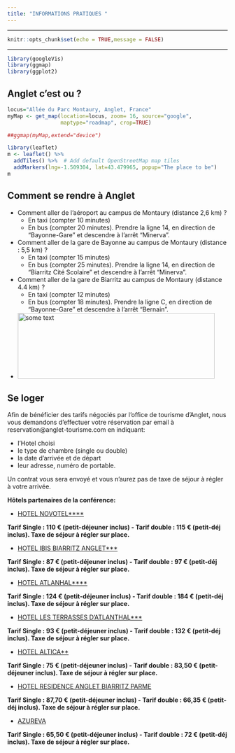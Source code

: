 ```yaml
---
title: "INFORMATIONS PRATIQUES "
---
```


***

```r
knitr::opts_chunk$set(echo = TRUE,message = FALSE)
```

***
```r
library(googleVis)
library(ggmap)
library(ggplot2)
```

## Anglet c'est ou ?

```r
locus="Allée du Parc Montaury, Anglet, France"
myMap <- get_map(location=locus, zoom= 16, source="google", 
                 maptype="roadmap", crop=TRUE)
```

```r
##ggmap(myMap,extend="device")
```

```r
library(leaflet)
m <- leaflet() %>%
  addTiles() %>%  # Add default OpenStreetMap map tiles
  addMarkers(lng=-1.509304, lat=43.479965, popup="The place to be")
m
```


## Comment se rendre à Anglet 

- Comment aller de l'aéroport au campus de Montaury (distance 2,6 km) ?
    - En taxi (compter 10 minutes)
    - En bus (compter 20 minutes). Prendre la ligne 14, en direction de "Bayonne-Gare" et descendre à l'arrêt "Minerva". 

- Comment aller de la gare de Bayonne au campus de Montaury (distance : 5,5 km) ?
    - En taxi (compter 15 minutes)
    - En bus (compter 25 minutes). Prendre la ligne 14, en direction de "Biarritz Cité Scolaire" et descendre à l'arrêt "Minerva". 


- Comment aller de la gare de Biarritz au campus de Montaury (distance 4.4 km) ?
    - En taxi (compter 12 minutes)
    - En bus (compter 18  minutes). Prendre la ligne C, en direction de "Bayonne-Gare" et descendre à l'arrêt "Bernain". 

- <img src="http://angletr2017.com/FIG/how-to-join-conference.png" alt="some text"
width="450" height="150">

## Se loger

Afin de bénéficier des tarifs négociés par l'office de tourisme d'Anglet, nous vous demandons d'effectuer votre réservation par email  à reservation@anglet-tourisme.com en indiquant:

- l'Hotel choisi
- le type de chambre (single ou double)
- la date d'arrivée et de départ
- leur adresse, numéro de portable.

Un contrat vous sera envoyé et vous n'aurez pas de taxe de séjour à régler à votre arrivée.


**Hôtels partenaires de la conférence:**

- [HOTEL NOVOTEL****](http://www.anglet-tourisme.com/diffusio/fr/ou-dormir/hebergements/hotel/anglet/novotel-resort--spa-biarritz-anglet-ang003_TFOHOTAQU06401SGM8T.php#we12[glGeo]=13~43.4509~-1.5764~43.5348~-1.4722&we12[glOnglet]=none&we12[glDispo]=0~0~0~0&we12[id0]=|LiHotelsV01|Defaut|0|1|MoHotelsV01|FO|S&prefixeInst=we12&layerId=id0)

**Tarif Single : 110 € (petit-déjeuner inclus) -  Tarif double : 115 €
(petit-déj inclus). Taxe de séjour à régler sur place.**

- [HOTEL IBIS BIARRITZ ANGLET***](http://www.anglet-tourisme.com/diffusio/fr/ou-dormir/hebergements/hotel/anglet/hotel-ibis-biarritz-anglet-aeroport_TFOHOTAQU06401SGNKR.php#we12[glGeo]=13~43.4509~-1.5764~43.5348~-1.4722&we12[glOnglet]=none&we12[glDispo]=0~0~0~0&we12[id0]=|LiHotelsV01|Defaut|0|1|MoHotelsV01|FO|S&prefixeInst=we12&layerId=id0)

**Tarif Single : 87 € (petit-déjeuner inclus) -  Tarif double : 97 €
(petit-déj inclus). Taxe de séjour à régler sur place.**



- [HOTEL ATLANHAL****](http://www.anglet-tourisme.com/diffusio/fr/ou-dormir/hebergements/hotel/anglet/hotel-atlanthal-ang004_TFOHOTAQU06401SGM8P.php#we12[glGeo]=13~43.4509~-1.5764~43.5348~-1.4722&we12[glOnglet]=none&we12[glDispo]=0~0~0~0&we12[id0]=|LiHotelsV01|Defaut|0|1|MoHotelsV01|FO|S&prefixeInst=we12&layerId=id0)

**Tarif Single : 124 € (petit-déjeuner inclus) -  Tarif double : 184 €
(petit-déj inclus). Taxe de séjour à régler sur place.**


- [HOTEL LES TERRASSES D'ATLANTHAL***](http://www.anglet-tourisme.com/diffusio/fr/ou-dormir/hebergements/hotel/anglet/hotel-les-terrasses-d-atlanthal-ang005_TFOHOTAQU06401SGMOM.php#we12[glGeo]=13~43.4509~-1.5764~43.5348~-1.4722&we12[glOnglet]=none&we12[glDispo]=0~0~0~0&we12[id0]=|LiHotelsV01|Defaut|0|1|MoHotelsV01|FO|S&prefixeInst=we12&layerId=id0)

**Tarif Single : 93 € (petit-déjeuner inclus) -  Tarif double : 132 € (petit-déj inclus). Taxe de séjour à
régler sur place.**

- [HOTEL ALTICA**](http://www.anglet-tourisme.com/diffusio/fr/ou-dormir/hebergements/hotel/anglet/hotel-altica-ang007_TFOHOTAQU06401SGML8.php#we12[glGeo]=13~43.4509~-1.5764~43.5348~-1.4722&we12[glOnglet]=none&we12[glDispo]=0~0~0~0&we12[id0]=|LiHotelsV01|Defaut|0|1|MoHotelsV01|FO|S&prefixeInst=we12&layerId=id0)

**Tarif Single : 75 € (petit-déjeuner inclus) -  Tarif double : 83,50 €
(petit-déjeuner inclus). Taxe de séjour à régler sur place.**

- [HOTEL RESIDENCE ANGLET BIARRITZ PARME](http://www.anglet-tourisme.com/diffusio/fr/ou-dormir/hebergements/residence-hoteliere/anglet/residence-anglet-biarritz-parme-ang011_TFORETAQU06401SGMPE.php#we12[glGeo]=13~43.4509~-1.5764~43.5348~-1.4722&we12[glOnglet]=none&we12[glDispo]=0~0~0~0&we12[id0]=|LiResidencesV01|Defaut|0|1|MoVide&prefixeInst=we12&layerId=id0)

**Tarif Single : 87,70 € (petit-déjeuner inclus) -  Tarif double :
66,35 € (petit-déj inclus). Taxe de séjour à régler sur place.**



- [AZUREVA](http://www.anglet-tourisme.com/diffusio/fr/ou-dormir/hebergements/village-vacances/anglet/azureva-anglet-ang012_TFOVILAQU06401SGMRH.php#we12[glGeo]=13~43.4509~-1.5764~43.5348~-1.4722&we12[glOnglet]=none&we12[glDispo]=0~0~0~0&we12[id0]=|LiVillagesVacancesResidencesTourismeV01|Defaut|0|1|MoVide&prefixeInst=we12&layerId=id0)

**Tarif Single : 65,50 € (petit-déjeuner inclus) -  Tarif double : 72 €
(petit-déj inclus). Taxe de séjour à régler sur place.**


